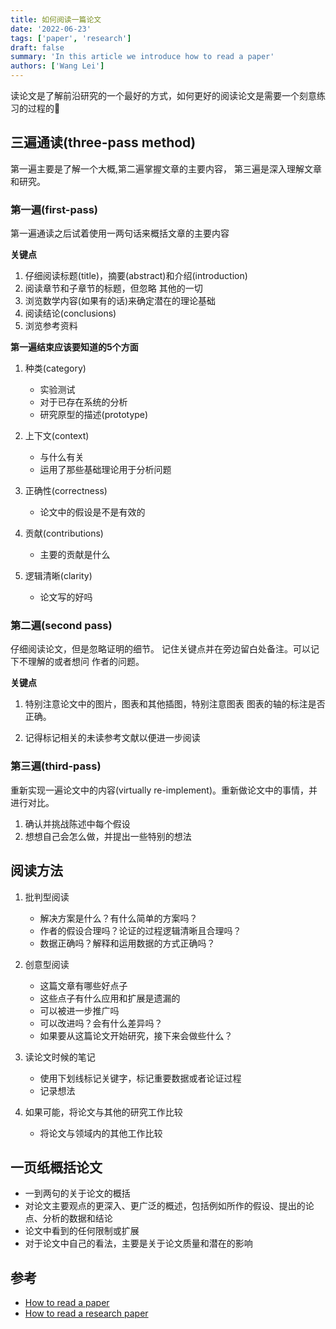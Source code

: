 ```yaml
---
title: 如何阅读一篇论文
date: '2022-06-23'
tags: ['paper', 'research']
draft: false
summary: 'In this article we introduce how to read a paper'
authors: ['Wang Lei']
---
```


读论文是了解前沿研究的一个最好的方式，如何更好的阅读论文是需要一个刻意练习的过程的🧐

## 三遍通读(three-pass method)

第一遍主要是了解一个大概,第二遍掌握文章的主要内容，
第三遍是深入理解文章和研究。


### 第一遍(first-pass)

第一遍通读之后试着使用一两句话来概括文章的主要内容

**关键点**

1. 仔细阅读标题(title)，摘要(abstract)和介绍(introduction)
2. 阅读章节和子章节的标题，但忽略
其他的一切
3. 浏览数学内容(如果有的话)来确定潜在的理论基础
4. 阅读结论(conclusions)
5. 浏览参考资料

**第一遍结束应该要知道的5个方面**

1. 种类(category)

   - 实验测试
   - 对于已存在系统的分析
   - 研究原型的描述(prototype)

2. 上下文(context)

   - 与什么有关
   - 运用了那些基础理论用于分析问题

3. 正确性(correctness)

   - 论文中的假设是不是有效的

4. 贡献(contributions)

   - 主要的贡献是什么

5. 逻辑清晰(clarity)

   - 论文写的好吗


### 第二遍(second pass)

仔细阅读论文，但是忽略证明的细节。
记住关键点并在旁边留白处备注。可以记下不理解的或者想问
作者的问题。

**关键点**

1. 特别注意论文中的图片，图表和其他插图，特别注意图表
图表的轴的标注是否正确。

2. 记得标记相关的未读参考文献以便进一步阅读


### 第三遍(third-pass)

重新实现一遍论文中的内容(virtually re-implement)。重新做论文中的事情，并进行对比。

1. 确认并挑战陈述中每个假设
2. 想想自己会怎么做，并提出一些特别的想法

## 阅读方法

1. 批判型阅读

   - 解决方案是什么？有什么简单的方案吗？
   - 作者的假设合理吗？论证的过程逻辑清晰且合理吗？
   - 数据正确吗？解释和运用数据的方式正确吗？

2. 创意型阅读

   - 这篇文章有哪些好点子
   - 这些点子有什么应用和扩展是遗漏的
   - 可以被进一步推广吗
   - 可以改进吗？会有什么差异吗？
   - 如果要从这篇论文开始研究，接下来会做些什么？

3. 读论文时候的笔记

   - 使用下划线标记关键字，标记重要数据或者论证过程
   - 记录想法

4. 如果可能，将论文与其他的研究工作比较

   - 将论文与领域内的其他工作比较

## 一页纸概括论文

- 一到两句的关于论文的概括
-  对论文主要观点的更深入、更广泛的概述，包括例如所作的假设、提出的论点、分析的数据和结论
- 论文中看到的任何限制或扩展
- 对于论文中自己的看法，主要是关于论文质量和潜在的影响

## 参考

- [How to read a paper](https://web.stanford.edu/class/cs245/readings/how-to-read-a-paper.pdf)
- [How to read a research paper](https://www.eecs.harvard.edu/~michaelm/postscripts/ReadPaper.pdf)
